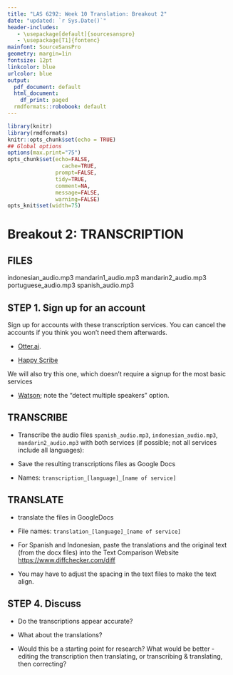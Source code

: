 ```yaml
---
title: "LAS 6292: Week 10 Translation: Breakout 2"
date: "updated: `r Sys.Date()`"
header-includes:
   - \usepackage[default]{sourcesanspro}
   - \usepackage[T1]{fontenc}
mainfont: SourceSansPro
geometry: margin=1in
fontsize: 12pt
linkcolor: blue
urlcolor: blue
output:
  pdf_document: default
  html_document:
    df_print: paged
  rmdformats::robobook: default
---
```



```r
library(knitr)
library(rmdformats)
knitr::opts_chunk$set(echo = TRUE)
## Global options
options(max.print="75")
opts_chunk$set(echo=FALSE,
	             cache=TRUE,
               prompt=FALSE,
               tidy=TRUE,
               comment=NA,
               message=FALSE,
               warning=FALSE)
opts_knit$set(width=75)
```

# Breakout 2: TRANSCRIPTION

## **FILES**  

indonesian_audio.mp3
mandarin1_audio.mp3
mandarin2_audio.mp3
portuguese_audio.mp3
spanish_audio.mp3

## STEP 1. Sign up for an account 

Sign up for accounts with these transcription services. You can cancel the accounts if you think you won't need them afterwards.

* [Otter.ai](https://otter.ai/login).

* [Happy Scribe](https://www.happyscribe.com/)

We will also try this one, which doesn't require a signup for the most basic services

* [Watson](https://speech-to-text-demo.ng.bluemix.net/); note the "detect multiple speakers" option.


## TRANSCRIBE 

* Transcribe the audio files `spanish_audio.mp3`, `indonesian_audio.mp3`, `mandarin2_audio.mp3` with both services (if possible; not all services include all languages):  
    
* Save the resulting transcriptions files as Google Docs 

* Names: `transcription_[language]_[name of service]`  


## TRANSLATE

* translate the files in GoogleDocs 

* File names: `translation_[language]_[name of service]`  

* For Spanish and Indonesian, paste the translations and the original text (from the docx files) into the Text Comparison Website [https://www.diffchecker.com/diff](https://www.diffchecker.com/diff)

* You may have to adjust the spacing in the text files to make the text align.  

## **STEP 4. **Discuss  

* Do the transcriptions appear accurate? 

* What about the translations? 

* Would this be a starting point for research? What would be better - editing the transcription then translating, or transcribing & translating, then correcting? 
